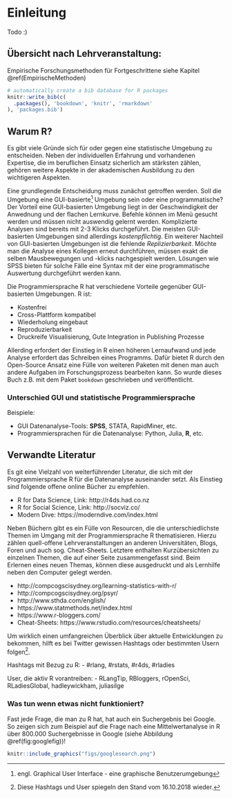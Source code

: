 # Einleitung {#einleitung}

Todo :)

## Übersicht nach Lehrveranstaltung:
Empirische Forschungsmethoden für Fortgeschrittene siehe Kapitel \@ref(EmpirischeMethoden)





```r
# automatically create a bib database for R packages
knitr::write_bib(c(
  .packages(), 'bookdown', 'knitr', 'rmarkdown'
), 'packages.bib')
```


## Warum R?

Es gibt viele Gründe sich für oder gegen eine statistische Umgebung zu entscheiden. Neben der individuellen Erfahrung und vorhandenen Expertise, die im beruflichen Einsatz sicherlich am stärksten zählen, gehören weitere Aspekte in der akademischen Ausbildung zu den wichtigeren Aspekten.

Eine grundlegende Entscheidung muss zunächst getroffen werden. Soll die Umgebung eine GUI-basierte^[engl. Graphical User Interface - eine graphische Benutzerumgebung] Umgebung sein oder eine programmatische?
Der Vorteil eine GUI-basierten Umgebung liegt in der Geschwindigkeit der Anwednung und der flachen Lernkurve. Befehle können im Menü gesucht werden und müssen nicht auswendig gelernt werden. Komplizierte Analysen sind bereits mit 2-3 Klicks durchgeführt. Die meisten GUI-basierten Umgebungen sind allerdings *kostenpflichtig*. Ein weiterer Nachteil von GUI-basierten Umgebungen ist die fehlende *Replizierbarkeit*. Möchte man die Analyse eines Kollegen erneut durchführen, müssen exakt die selben Mausbewegungen und -klicks nachgespielt werden. Lösungen wie SPSS bieten für solche Fälle eine Syntax mit der eine programmatische Auswertung durchgeführt werden kann.

Die Programmiersprache R hat verschiedene Vorteile gegenüber GUI-basierten Umgebungen. R ist: 

- Kostenfrei
- Cross-Plattform kompatibel
- Wiederholung eingebaut
- Reproduzierbarkeit
- Druckreife Visualisierung, Gute Integration in Publishing Prozesse

Allerding erfordert der Einstieg in R einen höheren Lernaufwand und jede Analyse erfordert das Schreiben eines Programms. Dafür bietet R durch den Open-Source Ansatz eine Fülle von weiteren Paketen mit denen man auch andere Aufgaben im Forschungsprozess bearbeiten kann. So wurde dieses Buch z.B. mit dem Paket `bookdown` geschrieben und veröffentlicht.


### Unterschied GUI und statistische Programmiersprache
Beispiele:

- GUI Datenanalyse-Tools: **SPSS**, STATA, RapidMiner, etc.
- Programmiersprachen für die Datenanalyse: Python, Julia, **R**, etc.




## Verwandte Literatur

Es git eine Vielzahl von weiterführender Literatur, die sich mit der Programmiersprache R für die Datenanalyse auseinander setzt. Als Einstieg sind folgende offene online Bücher zu empfehlen.

  - R for Data Science, Link: http://r4ds.had.co.nz
  - R for Social Science, Link: http://socviz.co/ 
  - Modern Dive: https://moderndive.com/index.html
  

Neben Büchern gibt es ein Fülle von Resourcen, die die unterschiedlichste Themen im Umgang mit der Programmiersprache R thematisieren. Hierzu zählen quell-offene Lehrveranstaltungen an anderen Universitäten, Blogs, Foren und auch sog. Cheat-Sheets. Letztere enthalten Kurzübersichten zu einzelnen Themen, die auf einer Seite zusammengefasst sind. Beim Erlernen eines neuen Themas, können diese ausgedruckt und als Lernhilfe neben den Computer gelegt werden.

- http://compcogscisydney.org/learning-statistics-with-r/ 
- http://compcogscisydney.org/psyr/ 
- http://www.sthda.com/english/
- https://www.statmethods.net/index.html
- https://www.r-bloggers.com/
- Cheat-Sheets: https://www.rstudio.com/resources/cheatsheets/

Um wirklich einen umfangreichen Überblick über aktuelle Entwicklungen zu bekommen, hilft es bei Twitter gewissen Hashtags oder bestimmten Usern folgen^[Diese Hashtags und User spiegeln den Stand vom 16.10.2018 wieder.].

Hashtags mit Bezug zu R:
- \#rlang, #rstats, #r4ds, #rladies

User, die aktiv R vorantreiben: 
- RLangTip, RBloggers, rOpenSci, RLadiesGlobal, hadleywickham, juliasilge


### Was tun wenn etwas nicht funktioniert?

Fast jede Frage, die man zu R hat, hat auch ein Suchergebnis bei Google. So zeigen sich zum Beispiel auf die Frage nach eine Mittelwertanalyse in R über 800.000 Suchergebnisse in Google (siehe Abbildung \@ref(fig:googlefig))!


```r
knitr::include_graphics("figs/googlesearch.png")
```



